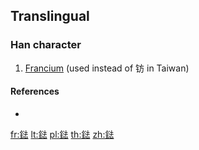 {{character info/new}}
{{also|钫}}
==Translingual==

===Han character===
{{Han char|rn=167|rad=金|as=08|sn=16|four=|canj=CEGI}}

# [[Francium]] (used instead of 钫 in Taiwan)

====References====
* {{Han ref|kx=1313.051|hdz=64224.071|uh=9345|ud=37701}}

[[fr:鍅]]
[[lt:鍅]]
[[pl:鍅]]
[[th:鍅]]
[[zh:鍅]]